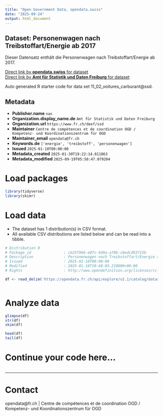 ```yaml
---
title: "Open Government Data, opendata.swiss"
date: "2025-09-24"
output: html_document
---
```


## Dataset: Personenwagen nach Treibstoffart/Energie ab 2017

Dieser Datensatz enthält die Personenwagen nach Treibstoffart/Energie ab 2017.

[Direct link by **opendata.swiss** for dataset](https://opendata.swiss/de/dataset/personenwagen-nach-treibstoffart-energie-ab-2017)<br>
[Direct link by **Amt für Statistik und Daten Freiburg** for dataset](https://opendata.fr.ch/explore/dataset/11_02_voitures_carburant/)

Auto generated R starter code for data set 11_02_voitures_carburant@ssd.

## Metadata

- **Publisher.name** `nan`
- **Organization.display_name.de** `Amt für Statistik und Daten Freiburg`
- **Organization.url** `https://www.fr.ch/deef/ssd`
- **Maintainer** `Centre de compétences et de coordination OGD / Kompetenz- und Koordinationszentrum für OGD`
- **Maintainer_email** `opendata@fr.ch`
- **Keywords.de** `['energie', 'treibstoff', 'personenwagen']`
- **Issued** `2025-01-10T00:00:00`
- **Metadata_created** `2025-01-30T19:22:14.811863`
- **Metadata_modified** `2025-09-19T05:50:47.079204`


# Load packages

```r

library(tidyverse)
library(skimr)

```

# Load data

-   The dataset has 1 distribution(s) in CSV format.
-   All available CSV distributions are listed below and can be read into a tibble.

```r

# Distribution 0
# Package_id               : cb25f966-e07c-4d9a-a78b-c8edcd93715b
# Description              : Personenwagen nach Treibstoffart/Energie ab 2017 (csv)
# Issued                   : 2025-01-10T00:00:00
# Modified                 : 2025-01-10T18:48:03.210000+00:00
# Rights                   : http://www.opendefinition.org/licenses/cc-by-sa

df <- read_delim('https://opendata.fr.ch/api/explore/v2.1/catalog/datasets/11_02_voitures_carburant/exports/csv?use_labels=true')



```

# Analyze data

```r

glimpse(df)
str(df)
skim(df)

head(df)
tail(df)

```

# Continue your code here...

```r

```

------------------------------------------------------------------------

# Contact

opendata@fr.ch | Centre de compétences et de coordination OGD / Kompetenz- und Koordinationszentrum für OGD
